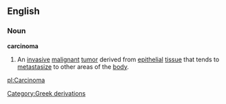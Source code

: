 ==English==
===Noun===
{{wikipedia}}
'''carcinoma'''
#An [[invasive]] [[malignant]] [[tumor]] derived from [[epithelial]] [[tissue]] that tends to [[metastasize]] to other areas of the [[body]].
[[Category:Greek derivations]]

[[pl:Carcinoma]]